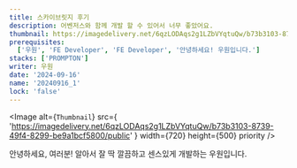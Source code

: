 ```yaml
---
title: 스카이브릿지 후기
description: 어벤저스와 함께 개발 할 수 있어서 너무 좋았어요.
thumbnail: https://imagedelivery.net/6qzLODAqs2g1LZbVYqtuQw/b73b3103-8739-49f4-8299-be9a1bcf5800/public
prerequisites:
  ['우원', 'FE Developer', 'FE Developer', '안녕하세요! 우원입니다.']
stacks: ['PROMPTON']
writer: 우원
date: '2024-09-16'
name: '20240916_1'
lock: 'false'
---
```


<div style={{
  display: 'flex',
  justifyContent: 'center',
  alignItems: 'center',
  flexDirection: 'column',
}}>

  <Image
    alt={`Thumbnail`}
    src={
      'https://imagedelivery.net/6qzLODAqs2g1LZbVYqtuQw/b73b3103-8739-49f4-8299-be9a1bcf5800/public'
    }
    width={720}
    height={500}
    priority
  />
</div>

안녕하세요, 여러분!
알아서 잘 딱 깔끔하고 센스있게 개발하는 우원입니다.


